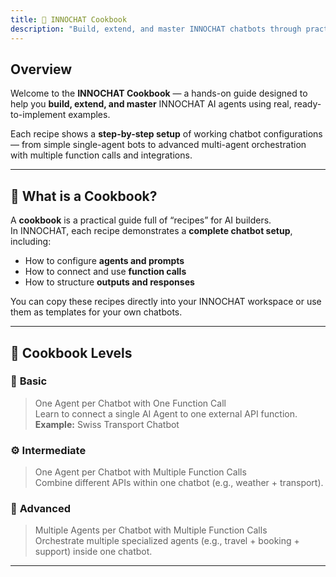```yaml
---
title: 🍳 INNOCHAT Cookbook
description: "Build, extend, and master INNOCHAT chatbots through practical, step-by-step recipes."
---
```


## Overview

Welcome to the **INNOCHAT Cookbook** — a hands-on guide designed to help you **build, extend, and master** INNOCHAT AI agents using real, ready-to-implement examples.

Each recipe shows a **step-by-step setup** of working chatbot configurations — from simple single-agent bots to advanced multi-agent orchestration with multiple function calls and integrations.

---

## 🧠 What is a Cookbook?

A **cookbook** is a practical guide full of “recipes” for AI builders.  
In INNOCHAT, each recipe demonstrates a **complete chatbot setup**, including:

- How to configure **agents and prompts**
- How to connect and use **function calls**
- How to structure **outputs and responses**

You can copy these recipes directly into your INNOCHAT workspace or use them as templates for your own chatbots.

---

## 📘 Cookbook Levels

### 🧩 **Basic**
> One Agent per Chatbot with One Function Call  
Learn to connect a single AI Agent to one external API function.  
**Example:** Swiss Transport Chatbot

### ⚙️ **Intermediate**
> One Agent per Chatbot with Multiple Function Calls  
Combine different APIs within one chatbot (e.g., weather + transport).

### 🧠 **Advanced**
> Multiple Agents per Chatbot with Multiple Function Calls  
Orchestrate multiple specialized agents (e.g., travel + booking + support) inside one chatbot.

---